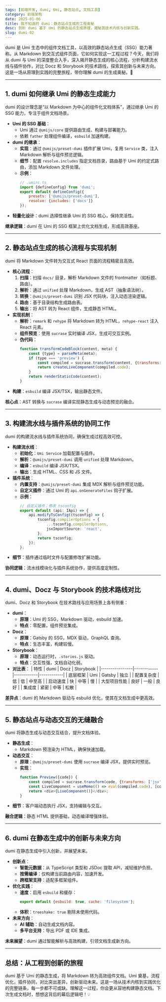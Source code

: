 ```yaml
---
tags: [前端开发, dumi, Umi, 静态站点, 文档工具]
category: 前端架构
date: 2025-01-06
title: 我不知道的 dumi：静态站点生成的工程奥秘
desc: 剖析 dumi 基于 Umi 的静态站点生成原理，揭秘其技术内核与创新实践。
slug: dumi-02
---
```


dumi 是 Umi 生态中的组件文档工具，以高效的静态站点生成（SSG）能力著称。从 Markdown 到交互式组件页面，它如何实现这一工程过程？今天，我们将从 dumi 与 Umi 的深度整合入手，深入揭开静态生成的核心流程，分析构建流水线与插件协作，对比 Docz 和 Storybook 的技术路线，探索其创新与未来方向。这是一场从原理到实践的完整旅程，带你理解 dumi 的生成奥秘。🚀

---

## 1. dumi 如何继承 Umi 的静态生成能力

dumi 的设计理念是“以 Markdown 为中心的组件化文档体系”，通过继承 Umi 的 SSG 能力，专注于组件文档场景。

-   **Umi 的 SSG 基础**：
    -   Umi 通过 `@umijs/core` 提供路由生成、构建与部署能力。
    -   依赖 `father` 处理组件编译，`esbuild` 加速构建。
-   **dumi 的继承**：
    -   **实现**：通过 `@umijs/preset-dumi` 插件扩展 Umi，复用 `Service` 类，注入 Markdown 解析与组件预览逻辑。
    -   **细节**：配置 `resolve.includes` 指定文档目录，路由基于 Umi 的约定式路由，添加 Markdown 文件处理。
    -   **示例**：
        ```javascript
        // .umirc.ts
        import {defineConfig} from 'dumi';
        export default defineConfig({
            presets: ['@umijs/preset-dumi'],
            resolve: {includes: ['docs']}
        });
        ```
-   **轻量化设计**：dumi 选择性继承 Umi 的 SSG 核心，保持灵活性。

**继承逻辑**：dumi 在 Umi 的 SSG 框架上优化文档生成，形成高效基座。

---

## 2. 静态站点生成的核心流程与实现机制

dumi 将 Markdown 文件转为交互式 React 页面的流程精密且高效。

-   **核心流程**：
    1. **扫描**：扫描 `docs/` 目录，解析 Markdown 文件的 frontmatter（如标题、路由）。
    2. **解析**：通过 `unified` 处理 Markdown，生成 AST（抽象语法树）。
    3. **转换**：`@umijs/preset-dumi` 识别 JSX 代码块，注入动态渲染逻辑。
    4. **路由**：基于目录结构生成路由表。
    5. **输出**：将 AST 转为 React 组件，生成静态 HTML。
-   **实现机制**：
    -   **解析**：`remark` 和 `rehype` 将 Markdown 转为 HTML，`rehype-react` 注入 React 元素。
    -   **组件预览**：使用 `sucrase` 实时编译 JSX，生成可交互实例。
    -   **伪代码**：
        ```javascript
        function transformCodeBlock(content, meta) {
            const {type} = parseMeta(meta);
            if (type === 'preview') {
                const compiled = sucrase.transform(content, {transforms: ['jsx']});
                return createLiveComponent(compiled.code);
            }
            return renderStaticCode(content);
        }
        ```
-   **构建**：`esbuild` 编译 JSX/TSX，输出静态文件。

**核心点**：AST 转换与 `sucrase` 编译实现静态生成与动态预览的融合。

---

## 3. 构建流水线与插件系统的协同工作

dumi 的构建流水线与插件系统协同，确保生成过程高效可控。

-   **构建流水线**：
    -   **初始化**：`Umi Service` 加载配置与插件。
    -   **解析**：`@umijs/preset-dumi` 调用 `unified` 处理 Markdown。
    -   **编译**：`esbuild` 编译 JSX/TSX。
    -   **输出**：生成 HTML、CSS 和 JS 文件。
-   **插件系统**：
    -   **内置支持**：`@umijs/preset-dumi` 集成 MDX 解析与组件预览功能。
    -   **自定义插件**：通过 Umi 的 `api.onGenerateFiles` 钩子扩展。
    -   **示例**：
        ```ts
        // 自定义插件：修改 tsconfig
        export default (api: IApi) => {
            api.modifyTsConfig((tsconfig) => {
                tsconfig.compilerOptions = {
                    ...tsconfig.compilerOptions,
                    jsxImportSource: 'react',
                };
                return tsconfig;
            });
        };
        ```
-   **细节**：插件通过临时文件与配置修改扩展功能。

**协同逻辑**：流水线模块化与插件系统协作，提供高度定制性。

---

## 4. dumi、Docz 与 Storybook 的技术路线对比

dumi、Docz 和 Storybook 在技术路线与应用场景上各有侧重：

-   **dumi**：
    -   **原理**：Umi 的 SSG，Markdown 驱动，esbuild 加速。
    -   **特点**：零配置，组件预览集成。
-   **Docz**：
    -   **原理**：Gatsby 的 SSG，MDX 驱动，GraphQL 查询。
    -   **特点**：生态丰富，构建较慢。
-   **Storybook**：
    -   **原理**：动态运行时，`.stories.js` 驱动。
    -   **特点**：交互性强，文档自动化弱。
-   **对比表**：
    | 特性 | dumi | Docz | Storybook |
    |----------------|------------|------------|------------|
    | 底层框架 | Umi | Gatsby | 独立 |
    | 配置复杂度 | 低 | 低 | 中至高 |
    | 启动速度 | 快 | 中等 | 慢 |
    | 大型项目性能 | 良好 | 一般 | 良好 |
    | 集成度 | 紧密 | 中等 | 松散 |

**差异点**：dumi 的 Markdown 驱动与 esbuild 优化，使其在文档生成中更高效。

---

## 5. 静态站点与动态交互的无缝融合

dumi 将静态生成与动态交互结合，提升文档体验。

-   **静态生成**：
    -   Markdown 预渲染为 HTML，确保快速加载。
-   **动态交互**：
    -   **原理**：`@umijs/preset-dumi` 使用 `sucrase` 编译 JSX，提供实时预览。
    -   **实现**：
        ```javascript
        function Preview({code}) {
            const compiled = sucrase.transform(code, {transforms: ['jsx']});
            const LiveComponent = useMemo(() => eval(compiled.code), [code]);
            return <div>{LiveComponent()}</div>;
        }
        ```
-   **细节**：客户端动态执行 JSX，支持编辑与交互。

**融合逻辑**：静态 HTML 提供基础，动态编译增强体验。

---

## 6. dumi 在静态生成中的创新与未来方向

dumi 在静态生成中引入创新，并展望未来。

-   **创新点**：
    -   **智能元数据**：从 TypeScript 类型和 JSDoc 提取 API，减轻维护负担。
    -   **按需编译**：仅构建当前路由内容，加速开发。
    -   **跨框架支持**：适配多框架组件。
-   **优化实践**：
    -   **速度**：启用 `esbuild` 和缓存：
        ```javascript
        export default {esbuild: true, cache: 'filesystem'};
        ```
    -   **体积**：`treeshake: true` 剔除未使用代码。
-   **未来方向**：
    -   **AI 辅助**：自动生成文档内容。
    -   **多平台支持**：导出 PDF 或 IDE 集成。

**未来展望**：dumi 通过智能解析与高效构建，引领文档生成新方向。

---

## 总结：从工程到创新的旅程

dumi 基于 Umi 的静态生成，将 Markdown 转为高效组件文档。Umi 奠基，流程优化，插件协同，对比突出差异，创新驱动未来。这是一场从技术内核到实践优化的完整链条，每一步都不可或缺。理解这一过程，你会更从容地构建静态文档。下次生成文档时，想想这背后的幕后逻辑吧！💡
